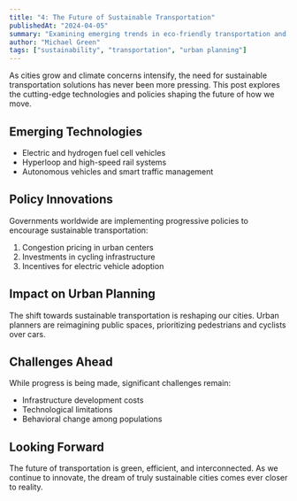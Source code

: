 ```yaml
---
title: "4: The Future of Sustainable Transportation"
publishedAt: "2024-04-05"
summary: "Examining emerging trends in eco-friendly transportation and their potential impact on urban planning and climate change"
author: "Michael Green"
tags: ["sustainability", "transportation", "urban planning"]
---
```


As cities grow and climate concerns intensify, the need for sustainable transportation solutions has never been more pressing. This post explores the cutting-edge technologies and policies shaping the future of how we move.

## Emerging Technologies

- Electric and hydrogen fuel cell vehicles
- Hyperloop and high-speed rail systems
- Autonomous vehicles and smart traffic management

## Policy Innovations

Governments worldwide are implementing progressive policies to encourage sustainable transportation:

1. Congestion pricing in urban centers
2. Investments in cycling infrastructure
3. Incentives for electric vehicle adoption

## Impact on Urban Planning

The shift towards sustainable transportation is reshaping our cities. Urban planners are reimagining public spaces, prioritizing pedestrians and cyclists over cars.

## Challenges Ahead

While progress is being made, significant challenges remain:

- Infrastructure development costs
- Technological limitations
- Behavioral change among populations

## Looking Forward

The future of transportation is green, efficient, and interconnected. As we continue to innovate, the dream of truly sustainable cities comes ever closer to reality.
